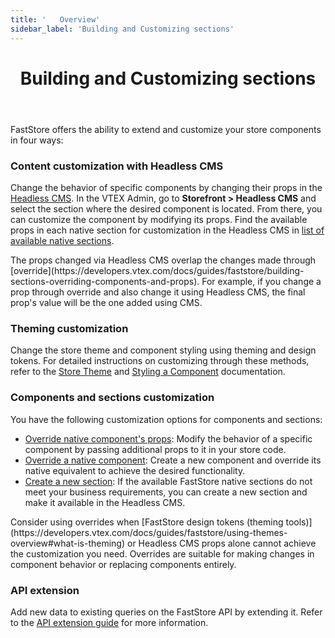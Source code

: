 ```yaml
---
title: '   Overview'
sidebar_label: 'Building and Customizing sections'
---
```



<header>

# Building and Customizing sections

</header>

FastStore offers the ability to extend and customize your store components in four ways:

<Steps>
 
### Content customization with Headless CMS
 
Change the behavior of specific components by changing their props in the [Headless CMS](https://developers.vtex.com/docs/guides/faststore/headless-cms-overview).
In the VTEX Admin, go to **Storefront > Headless CMS** and select the section where the desired component is located.
From there, you can customize the component by modifying its props. Find the available props in each native section for customization in the Headless CMS in [list of available native sections](https://developers.vtex.com/docs/guides/faststore/building-sections-list-of-native-sections).

<Callout type="warning" emoji="⚠️">
  The props changed via Headless CMS overlap the changes made through
  [override](https://developers.vtex.com/docs/guides/faststore/building-sections-overriding-components-and-props). For example,
  if you change a prop through override and also change it using Headless CMS,
  the final prop's value will be the one added using CMS.
</Callout>
 
### Theming customization
 
Change the store theme and component styling using theming and design tokens. For detailed instructions on customizing through these methods, refer to the [Store Theme](/docs/themes/overview) and [Styling a Component](/docs/customizing/components) documentation.
 
### Components and sections customization
You have the following customization options for components and sections:

- [Override native component's props](https://developers.vtex.com/docs/guides/faststore/building-sections-overriding-components-and-props#override-native-components-props): Modify the behavior of a specific component by passing additional props to it in your store code.
- [Override a native component](https://developers.vtex.com/docs/guides/faststore/building-sections-overriding-components-and-props#overriding-a-native-component): Create a new component and override its native equivalent to achieve the desired functionality.
- [Create a new section](https://developers.vtex.com/docs/guides/faststore/building-sections-creating-a-new-section): If the available FastStore native sections do not meet your business requirements, you can create a new section and make it available in the Headless CMS.

<Callout type="warning" emoji="⚠️">
  Consider using overrides when [FastStore design tokens (theming tools)](https://developers.vtex.com/docs/guides/faststore/using-themes-overview#what-is-theming) or Headless CMS props alone cannot achieve the customization you need.
  Overrides are suitable for making changes in component behavior or replacing components entirely.
</Callout>

### API extension

Add new data to existing queries on the FastStore API by extending it. Refer to the [API extension guide](https://developers.vtex.com/docs/guides/faststore/api-extensions-overview) for more
information.

</Steps>
